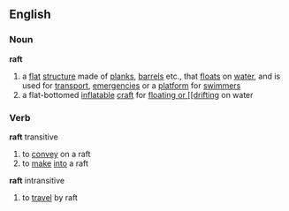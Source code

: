 ==English==
===Noun===
'''raft'''
# a [[flat]] [[structure]] made of [[plank]]s, [[barrel]]s etc., that [[float]]s on [[water]], and is used for [[transport]], [[emergency|emergencies]] or a [[platform]] for [[swimmer]]s
# a flat-bottomed [[inflatable]] [[craft]] for [[floating or [[drift]]ing on water
===Verb===
'''raft''' transitive
# to [[convey]] on a raft
# to [[make]] [[into]] a raft
'''raft''' intransitive
# to [[travel]] by raft